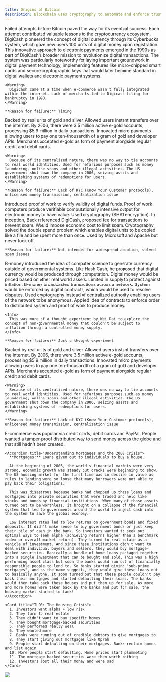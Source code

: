 ```yaml
---
title: Origins of Bitcoin
description: Blockchain uses cryptography to automate and enforce trust.
---
```


<Note>
  Failed attempts before Bitcoin paved the way for its eventual success. Each
  attempt contributed valuable lessons to the cryptocurrency ecosystem.
</Note>

<Steps>
  <Step title="DigiCash by David Chaum (1989)">
    DigiCash pioneered the concept of digital currency through its Cyberbucks system, which gave new users 100 units of digital money upon registration. This innovative approach to electronic payments emerged in the 1990s as part of DigiCash's broader mission to revolutionize digital transactions. The system was particularly noteworthy for laying important groundwork in digital payment technology, implementing features like micro-chipped smart cards and secure cryptographic keys that would later become standard in digital wallets and electronic payment systems. 

    <Warning>
      DigiCash came at a time when e-commerce wasn't fully integrated within the internet. Lack of merchants led to Digicash filing for bankruptcy in 1998.
    </Warning>

    **Reason for failure:** Timing

  </Step>

  <Step title="E-gold by Gold and Silver reserves (1996)">
    Backed by real units of gold and silver. Allowed users instant transfers over the internet. By 2006, there were 3.5 million active e-gold accounts, processing $5.9 million in daily transactions. Innovated micro payments allowing users to pay one ten-thousandth of a gram of gold and developer APIs. Merchants accepted e-gold as form of payment alongside regular credit and debit cards.

    <Warning>
      Because of its centralized nature, there was no way to tie accounts to real world identities. Used for nefarious purposes such as money laundering, online scams and other illegal activities. The US government shut down the company in 2006, seizing assets and establishing systems of redemptions for users.
    </Warning>

    **Reason for failure:** Lack of KYC (Know Your Customer protocols), unlicensed money transmission, centralization issue

  </Step>

  <Step title="Hash Cash by Adam Back (1997)">
    Introduced proof of work to verify validity of digital funds. Proof of work computers produce verifiable computationally intensive output for electronic money to have value. Used cryptography (SHA1 encryption). In inception, Back referenced DigiCash, proposed fee for transactions to prevent spam. Would impose economic cost to limit spam. Cryptography solved the double spend problem which enables digital units to be copied like a file and be spent more than once. Used by Microsoft and Apache but never took off.

    **Reason for failure:** Not intended for widespread adoption, solved spam issues

  </Step>

  <Step title="B-Money by Wei Dai (1998)">
    B-money introduced the idea of computer science to generate currency outside of governmental systems. Like Hash Cash, he proposed that digital currency would be produced through computation. Digital money would be priced based on other real world assets. Limited in supply to protect against inflation. B-money broadcasted transactions across a network. System would be enforced by digital contracts, which would be used to resolve disputes. Used cryptography instead of centralized authority enabling users of the network to be anonymous. Applied idea of contracts to enforce order to distributed system and proof of work to produce money.

    <Info>
      This was more of a thought experiment by Wei Dai to explore the concept of non-governmental money that couldn't be subject to inflation through a controlled money supply.
    </Info>

    **Reason for failure:** Just a thought experiment

  </Step>

  <Step title="Bit Gold by Nick Szabo (2005)">
    Backed by real units of gold and silver. Allowed users instant transfers over the internet. By 2006, there were 3.5 million active e-gold accounts, processing $5.9 million in daily transactions. Innovated micro payments allowing users to pay one ten-thousandth of a gram of gold and developer APIs. Merchants accepted e-gold as form of payment alongside regular credit and debit cards.

    <Warning>
      Because of its centralized nature, there was no way to tie accounts to real world identities. Used for nefarious purposes such as money laundering, online scams and other illegal activities. The US government shut down the company in 2006, seizing assets and establishing systems of redemptions for users.
    </Warning>

    **Reason for failure:** Lack of KYC (Know Your Customer protocols), unlicensed money transmission, centralization issue

  </Step>

  <Step title="Economic Climate + Housing Market Bubble (2008)">
    E-commerce was popular via credit cards, debit cards and PayPal. People wanted a tamper-proof distributed way to send money across the globe and that still hadn't been created.

    <Accordion title="Understanding Mortgages and the 2008 Crisis">
      **Mortgages:** Loans given out to individuals to buy a house.

      At the beginning of 2006, the world's financial markets were very strong, economic growth was steady but cracks were beginning to show. The US housing market for the first time was in decline in value as rules in lending were so loose that many borrowers were not able to pay back their obligations.

      This was disastrous because banks had chopped up these loans and mortgages into private securities that were traded and held like stocks and bonds by financial institutions. When many of those assets turned out to be worthless, it brought on a collapse of the financial system that led to governments around the world to inject cash into the system to save the global economy.

      Low interest rates led to low returns on government bonds and fixed deposits. It didn't make sense to buy government bonds or just keep their pile of cash in the bank. So investors wanted to seek out optimal ways to seek alpha (achieving returns higher than a benchmark index or overall market return). They turned to real estate as a vehicle of investment. And since these institutions didn't want to deal with individual buyers and sellers, they would buy mortgage-backed securities. Basically a bundle of home loans packaged together into a single investment that can be bought and sold. This was a high performing asset class but soon the banks would run out of financially responsible people to lend to. So banks started giving "sub-prime mortgages", and as the name suggests, they would give these loans out to basically anyone. It soon turned out that these people couldn't pay back their mortgages and started defaulting their loans. The banks would then take back these houses and put them up for sale. As more and more homes were taken back by the banks and put for sale, the housing market started to tank!
    </Accordion>

    <Card title="TLDR: The Housing Crisis">
      1. Investors want alpha + low risk
      2. They turn to real estate
      3. They didn't want to buy specific homes
      4. They bought mortgage-backed securities
      5. They performed really well
      6. They wanted more
      7. Banks were running out of credible debtors to give mortgages to
      8. They start giving out mortgages like Oprah
      9. People start defaulting on their mortgages. Banks reclaim homes and list again
      10. More people start defaulting. Home prices start plummeting
      11. The mortgage-backed securities were then worth nothing
      12. Investors lost all their money and were sad
    </Card>

  </Step>
</Steps>

<Frame>
  <img src="/images/img/btc.png" />
</Frame>
